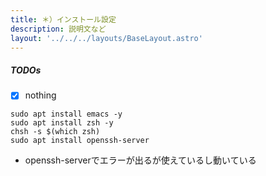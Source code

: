 ```yaml
---
title: ＊）インストール設定
description: 説明文など
layout: '../../../layouts/BaseLayout.astro'
---
```

 <style>{`

.sl-markdown-content > main > hr:not(:where(.not-content *)) {
  border: none !important;
  border-bottom: 4px double white !important;
  margin-bottom: 14px;
}
 
.sl-markdown-content div.ec-line {
margin-top: 0 !important;
font-size:10px;
}
.sl-markdown-content{
 font-size:15px;
}

.sl-markdown-content p,table,div.expressive-code {
 padding:0em;
 margin-top: 0em !important;
 margin-left: 1em !important;
}

.sl-markdown-content p {
 text-indent: 1em;
}
.sl-markdown-content li p {
  text-indent: 0;
  margin-left:0 !important;
}

.sl-markdown-content ul,ol,li::marker {
 padding-left:2em;
 margin-top: 0em !important;
 margin-left: 1em !important;
}


.sl-markdown-content h3::before {
content: "> ";
} 
.sl-markdown-content h4::before {
content: ">> ";
} 
.sl-markdown-content h5::before {
content: ">>> ";
} 
.sl-markdown-content h6::before {
content: ">>>> ";
} 

h1,h2,h3,h4,h5,h6 {
 margin-top: 1em !important;

}

figure pre {
 margin-top: 0.4em !important;
}
.sl-markdown-content h1 {
 font-size:27px;
 text-decoration: underline;
 font-weight: bold
}

.sl-markdown-content h2 {
 font-size:26px;
 font-weight: normal;
 text-decoration: underline;
}

.sl-markdown-content h3 {
 font-size:24px;
 font-weight: normal;
 font-style: italic;
 text-decoration: underline;
}

.sl-markdown-content h4 {
 font-size:22px;
 font-weight: normal;
 font-style: italic; 
 text-decoration: underline;
 margin-top: 2px;
}
.sl-markdown-content h5 {
 font-size:18px;
 font-weight: bold;
 font-style: italic; 
 text-decoration: underline;
}
.sl-markdown-content h6 {
 font-size:15px;
 font-weight: bold;
 font-style: italic; 
 text-decoration: underline;
}

.sl-markdown-content th {
 font-size:13px;
}
.sl-markdown-content td {
 font-size:13px;
}
`}</style>


<TimeStamp fileUrl={import.meta.url} />

##### TODOs

 - [x] nothing


```text
sudo apt install emacs -y
sudo apt install zsh -y
chsh -s $(which zsh)
sudo apt install openssh-server
```


- openssh-serverでエラーが出るが使えているし動いている






